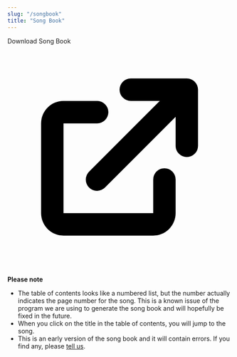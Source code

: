 ```yaml
---
slug: "/songbook"
title: "Song Book"
---
```



<OutboundLink href="https://www.bahaisongproject.com/songbook.pdf" target="_blank" rel="noopener noreferrer" className="font-bold">Download Song Book
    <svg className="fill-current stroke-current w-4 ml-1 inline " viewBox="0 0 20 20">
        <path d="M11 3a1 1 0 100 2h2.586l-6.293 6.293a1 1 0 101.414 1.414L15 6.414V9a1 1 0 102 0V4a1 1 0 00-1-1h-5z"></path>
        <path d="M5 5a2 2 0 00-2 2v8a2 2 0 002 2h8a2 2 0 002-2v-3a1 1 0 10-2 0v3H5V7h3a1 1 0 000-2H5z"></path>
    </svg>
</OutboundLink>

**Please note**

- The table of contents looks like a numbered list, but the number actually indicates the page number for the song. This is a known issue of the program we are using to generate the song book and will hopefully be fixed in the future.
- When you click on the title in the table of contents, you will jump to the song.
- This is an early version of the song book and it will contain errors. If you find any, please [tell us](https://bahaisongproject.com/contact).
